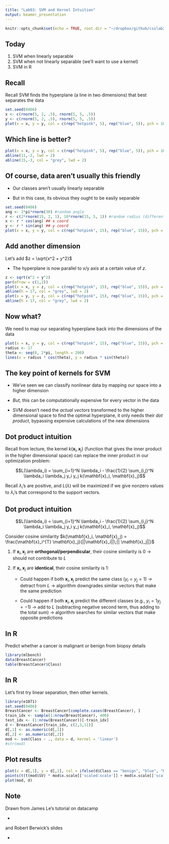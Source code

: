 ```yaml
---
title: "Lab03: SVM and Kernel Intuition"
output: beamer_presentation
---
```


```r
knitr::opts_chunk$set(echo = TRUE, root.dir = "~/dropbox/github/csslab2019/lab03/")
```

## Today

1. SVM when linearly separable
2. SVM when not linearly separable (we'll want to use a kernel)
3. SVM in R
    
    

## Recall

Recall SVM finds the hyperplane (a line in two dimensions) that best separates the data

\footnotesize
```r
set.seed(0406)
x <- c(rnorm(5, 2, .5), rnorm(5, 5, .5))
y <- c(rnorm(5, 2, .5), rnorm(5, 5, .5))
plot(x = x, y = y, col = c(rep("hotpink", 5), rep("blue", 5)), pch = 16, cex = 2)
```

## Which line is better?

```r
plot(x = x, y = y, col = c(rep("hotpink", 5), rep("blue", 5)), pch = 16, cex = 2)
abline(11,-2, lwd = 2)
abline(15,-3, col = "grey", lwd = 2)
```


## Of course, data aren't usually this friendly

- Our classes aren't usually linearly separable

- But in this case, its obvious they ought to be easily separable


\footnotesize
```r
set.seed(0406)
ang <- 2*pi*rnorm(30) #random angle
r <- c(2*rnorm(15, 2, 1), 10*rnorm(15, 5, 1)) #random radius (different bw classes)
x <- r * cos(ang) ## x coord
y <- r * sin(ang) ## y coord
plot(x = x, y = y, col = c(rep("hotpink", 15), rep("blue", 15)), pch = 16, cex = 2)
```

## Add another dimension

Let's add $z = \sqrt{x^2 + y^2}$

- The hyperplane is now parallel to x/y axis at a certain value of $z$.


\footnotesize
```r
z <- sqrt(x^2 + y^2)
par(mfrow = c(1,2))
plot(x = x, y = z, col = c(rep("hotpink", 15), rep("blue", 15)), pch = 16, cex = 2)
abline(h = 17, col = "grey", lwd = 2)
plot(x = y, y = z, col = c(rep("hotpink", 15), rep("blue", 15)), pch = 16, cex = 2)
abline(h = 17, col = "grey", lwd = 2)
```


## Now what?

We need to map our separating hyperplane back into the dimensions of the data

```r
plot(x = x, y = y, col = c(rep("hotpink", 15), rep("blue", 15)), pch = 16, cex = 2)
radius <- 17
theta <- seq(0, 2*pi, length = 200)
lines(x = radius * cos(theta), y = radius * sin(theta))
```


## The key point of kernels for SVM

- We've seen we can classify nonlinear data by mapping our space into a higher dimension

- *But,* this can be computationally expensive for every vector in the data

- SVM doesn't need the *actual vectors* transformed to the higher dimensional space to find the optimal hyperplane, it only needs their *dot product*, bypassing expensive calculations of the new dimensions


## Dot product intuition

Recall from lecture, the kernel $k(\mathbf{x}_i, \mathbf{x}_j)$ (function that gives the inner product in the higher dimensional space) can replace the inner product in our optimization problem:

$$L(\lambda_i) = \sum_{i=1}^N \lambda_i - \frac{1}{2} \sum_{i,j}^N \lambda_i \lambda_j y_i y_j k(\mathbf{x}_i, \mathbf{x}_j)$$

Recall $\lambda_i$'s are positive, and $L(\lambda)$ will be maximized if we give nonzero values to $\lambda_i$'s that correspond to the support vectors.


## Dot product intuition

$$L(\lambda_i) = \sum_{i=1}^N \lambda_i - \frac{1}{2} \sum_{i,j}^N \lambda_i \lambda_j y_i y_j k(\mathbf{x}_i, \mathbf{x}_j)$$

Consider cosine similarity $k(\mathbf{x}_i, \mathbf{x}_j) = \frac{\mathbf{x}_i^{T} \mathbf{x}_j}{||\mathbf{x}_i||\;|| \mathbf{x}_j||}$



1. If $\mathbf{x}_i, \mathbf{x}_j$ are **orthogonal/perpendicular**, their cosine similarity is 0 $\rightarrow$ should not contribute to $L$

2.  If $\mathbf{x}_i, \mathbf{x}_j$ are **identical**, their cosine similarity is 1:

    - Could happen if both $\mathbf{x}_i, \mathbf{x}_j$ predict the same class ($y_i = y_j = 1$) $\rightarrow$ detract from $L$ $\rightarrow$ algorithm downgrades similar vectors that make the same prediction

    - Could happen if both $\mathbf{x}_i, \mathbf{x}_j$ predict the different classes (e.g., $y_i = 1 y_j = -1$) $\rightarrow$ add to $L$ (subtracting negative second term, thus adding to the total sum) $\rightarrow$ algorithm searches for similar vectors that make opposite predictions



## In R

Predict whether a cancer is malignant or benign from biopsy details

```r
library(mlbench)
data(BreastCancer)
table(BreastCancer$Class)
```


## In R

Let's first try linear separation, then other kernels.

\footnotesize
```r
library(e1071)
set.seed(0406)
BreastCancer <- BreastCancer[complete.cases(BreastCancer), ]
train_idx <- sample(1:nrow(BreastCancer), 400)
test_idx <- (1:nrow(BreastCancer))[-train_idx]
d <- BreastCancer[train_idx, c(2,3,11)]
d[,1] <- as.numeric(d[,1])
d[,2] <- as.numeric(d[,2])
mod <- svm(Class ~ ., data = d, kernel = 'linear')
#str(mod)
```

## Plot results

\footnotesize
```r
plot(x = d[,1], y = d[,2], col = ifelse(d$Class == "benign", "blue", "hotpink"))
points(t(t(mod$SV) * mod$x.scale[['scaled:scale']] + mod$x.scale[['scaled:center']]), cex = 2)
plot(mod, d)
```




## Note

Drawn from James Le's tutorial on datacamp

- \url{https://www.datacamp.com/community/tutorials/support-vector-machines-r}

and Robert Berwick's slides

- \url{http://web.mit.edu/6.034/wwwbob/svm.pdf}